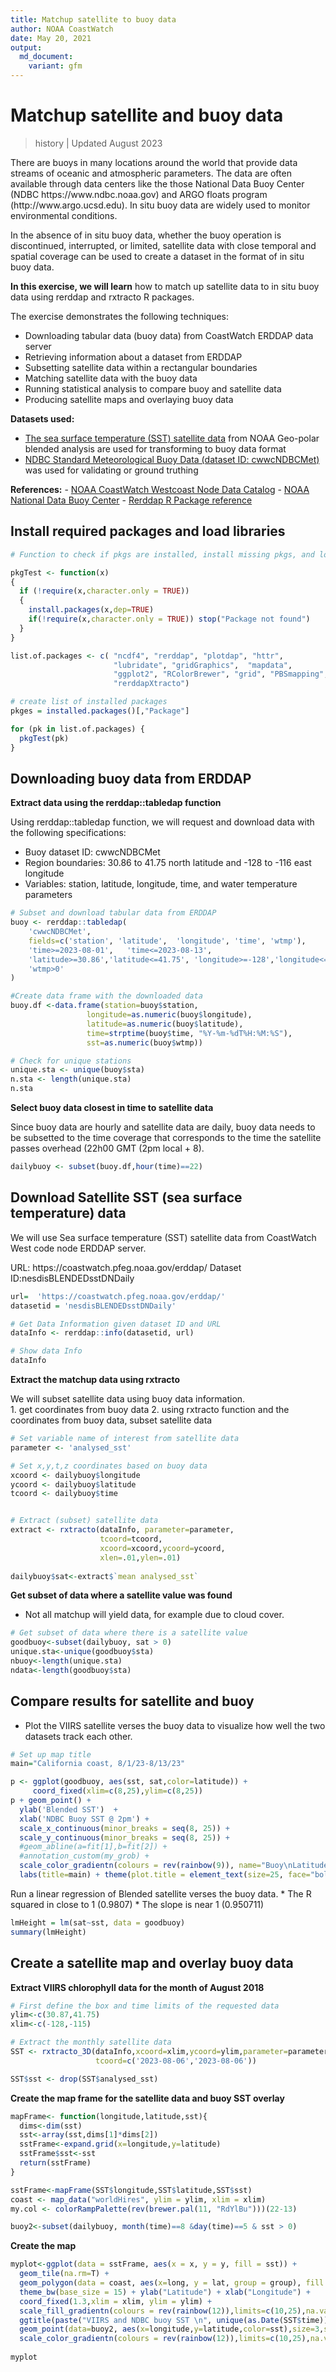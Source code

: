 ```yaml
---
title: Matchup satellite to buoy data
author: NOAA CoastWatch
date: May 20, 2021
output:
  md_document:
    variant: gfm
---
```


# Matchup satellite and buoy data
> history | Updated August 2023 

There are buoys in many locations around the world that provide data streams of oceanic and atmospheric parameters. The data are often available through data centers like the those National Data Buoy Center (NDBC https://www.ndbc.noaa.gov) and ARGO floats program (http://www.argo.ucsd.edu). In situ buoy data are widely used to monitor environmental conditions.


In the absence of in situ buoy data, whether the buoy operation is discontinued, interrupted, or limited, satellite data with close temporal and spatial coverage can be used to create a dataset in the format of in situ buoy data.

**In this exercise, we will learn** how to match up satellite data to in situ buoy data using rerddap and rxtracto R packages.  


The exercise demonstrates the following techniques:

* Downloading tabular data (buoy data) from CoastWatch ERDDAP data server
* Retrieving information about a dataset from ERDDAP
* Subsetting satellite data within a rectangular boundaries
* Matching satellite data with the buoy data
* Running statistical analysis to compare buoy and satellite data
* Producing satellite maps and overlaying buoy data

**Datasets used:**

-  <a href="https://coastwatch.pfeg.noaa.gov/erddap/griddap/nesdisBLENDEDsstDNDaily.graph">The sea surface temperature (SST) satellite data</a> from NOAA Geo-polar blended analysis are used for transforming to buoy data format
-  <a href="https://coastwatch.pfeg.noaa.gov/erddap/tabledap/cwwcNDBCMet.graph?time%2Cwtmp%2Cwd&station=%2246259%22&time%3E=2020-09-15T00%3A00%3A00Z&time%3C=2022-09-15T00%3A00%3A00Z&.draw=markers&.marker=5%7C5&.color=0x000000&.colorBar=%7C%7C%7C%7C%7C&.bgColor=0xffccccff"> NDBC Standard Meteorological Buoy Data (dataset ID: cwwcNDBCMet) </a> was used for validating or ground truthing

**References:**
- <a href="https://coastwatch.pfeg.noaa.gov/data.html">NOAA CoastWatch Westcoast Node Data Catalog</a>
- <a href="https://www.ndbc.noaa.gov/download_data.php?filename=46259h2017.txt.gz&dir=data/historical/stdme ">NOAA National Data Buoy Center</a>
- <a href="https://docs.ropensci.org/rerddap/">Rerddap R Package reference</a>

## Install required packages and load libraries  

```r

# Function to check if pkgs are installed, install missing pkgs, and load

pkgTest <- function(x)
{
  if (!require(x,character.only = TRUE))
  {
    install.packages(x,dep=TRUE)
    if(!require(x,character.only = TRUE)) stop("Package not found")
  }
}

list.of.packages <- c( "ncdf4", "rerddap", "plotdap", "httr",
                       "lubridate", "gridGraphics",  "mapdata",
                       "ggplot2", "RColorBrewer", "grid", "PBSmapping", 
                       "rerddapXtracto")

# create list of installed packages
pkges = installed.packages()[,"Package"]

for (pk in list.of.packages) {
  pkgTest(pk)
}

```

## Downloading buoy data from ERDDAP  
**Extract data using the rerddap::tabledap function**  

Using rerddap::tabledap function, we will request and download data with the following specifications:

* Buoy dataset ID: cwwcNDBCMet
* Region boundaries: 30.86 to 41.75 north latitude and -128 to -116 east longitude  
* Variables:  station, latitude, longitude, time, and water temperature parameters  

```r
# Subset and download tabular data from ERDDAP 
buoy <- rerddap::tabledap(
    'cwwcNDBCMet', 
    fields=c('station', 'latitude',  'longitude', 'time', 'wtmp'), 
    'time>=2023-08-01',   'time<=2023-08-13', 
    'latitude>=30.86','latitude<=41.75', 'longitude>=-128','longitude<=-116',
    'wtmp>0'
)

#Create data frame with the downloaded data
buoy.df <-data.frame(station=buoy$station,
                 longitude=as.numeric(buoy$longitude),
                 latitude=as.numeric(buoy$latitude),
                 time=strptime(buoy$time, "%Y-%m-%dT%H:%M:%S"),
                 sst=as.numeric(buoy$wtmp))

# Check for unique stations
unique.sta <- unique(buoy$sta)
n.sta <- length(unique.sta)
n.sta

```


**Select buoy data closest in time to satellite data**  

Since buoy data are hourly and satellite data are daily, buoy data needs to be subsetted to the time coverage that corresponds to the time the satellite passes overhead (22h00 GMT (2pm local + 8).

```r
dailybuoy <- subset(buoy.df,hour(time)==22)
```

## Download Satellite SST (sea surface temperature) data

We will use Sea surface temperature (SST) satellite data from CoastWatch West code node ERDDAP server.

URL: https://coastwatch.pfeg.noaa.gov/erddap/
Dataset ID:nesdisBLENDEDsstDNDaily 

```r

url=  'https://coastwatch.pfeg.noaa.gov/erddap/'
datasetid = 'nesdisBLENDEDsstDNDaily'

# Get Data Information given dataset ID and URL
dataInfo <- rerddap::info(datasetid, url)

# Show data Info
dataInfo

```

**Extract the matchup data using rxtracto**  

We will subset satellite data using buoy data information.  
1. get coordinates from buoy data
2. using rxtracto function and the coordinates from buoy data, subset satellite data


```r

# Set variable name of interest from satellite data
parameter <- 'analysed_sst'

# Set x,y,t,z coordinates based on buoy data
xcoord <- dailybuoy$longitude
ycoord <- dailybuoy$latitude
tcoord <- dailybuoy$time


# Extract (subset) satellite data 
extract <- rxtracto(dataInfo, parameter=parameter, 
                    tcoord=tcoord,
                    xcoord=xcoord,ycoord=ycoord,
                    xlen=.01,ylen=.01)
                     
dailybuoy$sat<-extract$`mean analysed_sst`

```

**Get subset of data where a satellite value was found**  

* Not all matchup will yield data, for example due to cloud cover.  

```r
# Get subset of data where there is a satellite value 
goodbuoy<-subset(dailybuoy, sat > 0)
unique.sta<-unique(goodbuoy$sta)
nbuoy<-length(unique.sta)
ndata<-length(goodbuoy$sta)
```
## Compare results for satellite and buoy
* Plot the VIIRS satellite verses the buoy data to visualize how well the two datasets track each other.

```r
# Set up map title 
main="California coast, 8/1/23-8/13/23"   

p <- ggplot(goodbuoy, aes(sst, sat,color=latitude)) + 
     coord_fixed(xlim=c(8,25),ylim=c(8,25)) 
p + geom_point() + 
  ylab('Blended SST')  + 
  xlab('NDBC Buoy SST @ 2pm') +
  scale_x_continuous(minor_breaks = seq(8, 25)) + 
  scale_y_continuous(minor_breaks = seq(8, 25)) + 
  #geom_abline(a=fit[1],b=fit[2]) +
  #annotation_custom(my_grob) + 
  scale_color_gradientn(colours = rev(rainbow(9)), name="Buoy\nLatitude") +
  labs(title=main) + theme(plot.title = element_text(size=25, face="bold", vjust=2)) 

```

Run a linear regression of Blended satellite verses the buoy data. 
* The R squared in close to 1 (0.9807)
* The slope is near 1 (0.950711)
```r
lmHeight = lm(sat~sst, data = goodbuoy)
summary(lmHeight)
```
## Create a satellite map and overlay buoy data
**Extract VIIRS chlorophyll data for the month of August 2018**


```r
# First define the box and time limits of the requested data 
ylim<-c(30.87,41.75)
xlim<-c(-128,-115)

# Extract the monthly satellite data
SST <- rxtracto_3D(dataInfo,xcoord=xlim,ycoord=ylim,parameter=parameter, 
                   tcoord=c('2023-08-06','2023-08-06'))

SST$sst <- drop(SST$analysed_sst)
```

**Create the map frame for the satellite data and buoy SST overlay**  

```r
mapFrame<- function(longitude,latitude,sst){
  dims<-dim(sst)
  sst<-array(sst,dims[1]*dims[2])
  sstFrame<-expand.grid(x=longitude,y=latitude)
  sstFrame$sst<-sst
  return(sstFrame)
}

sstFrame<-mapFrame(SST$longitude,SST$latitude,SST$sst)
coast <- map_data("worldHires", ylim = ylim, xlim = xlim)
my.col <- colorRampPalette(rev(brewer.pal(11, "RdYlBu")))(22-13) 

buoy2<-subset(dailybuoy, month(time)==8 &day(time)==5 & sst > 0)
```

**Create the map**   

```r

myplot<-ggplot(data = sstFrame, aes(x = x, y = y, fill = sst)) +
  geom_tile(na.rm=T) +
  geom_polygon(data = coast, aes(x=long, y = lat, group = group), fill = "grey80") +
  theme_bw(base_size = 15) + ylab("Latitude") + xlab("Longitude") +
  coord_fixed(1.3,xlim = xlim, ylim = ylim) +
  scale_fill_gradientn(colours = rev(rainbow(12)),limits=c(10,25),na.value = NA) +
  ggtitle(paste("VIIRS and NDBC buoy SST \n", unique(as.Date(SST$time)))) +
  geom_point(data=buoy2, aes(x=longitude,y=latitude,color=sst),size=3,shape=21,color="black") + 
  scale_color_gradientn(colours = rev(rainbow(12)),limits=c(10,25),na.value ="grey20") 
  
myplot
```
